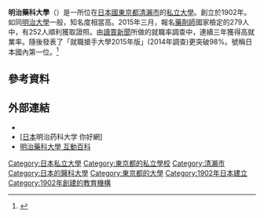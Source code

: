 {{expand|time=2015-05-26T11:05:52+00:00}}

{{Infobox School 
| name = 明治藥科大學 
| native_name = {{lang|ja|明治薬科大学}}
| other_name =  Meiji Pharmaceutical University 
| image = 
| motto =  
| established = 1902年 
| type = 私立 專科大學 
| religion = 
| affiliation = 
| district =
| grades = 
| president = 
| principal = 
| dean = 
| college = 
| house = 
| sc = 
| cs = 
| faculty = 
| staff = 
| students =300 
| athletics = 
| conference = 
| colors = 
| mascot = 
| magazine = 
| address = {{JPN}}[[東京都|東京都]][[清瀨市|清瀨市]]
| telephone = 042-495-8611 
| fax =  
| mail = 
| website = http://www.my-pharm.ac.jp/
}}
'''明治藥科大學'''（{{jpn|j=明治薬科大学|hg=めいじやっかだいがく|rm=Meiji Yakka Daigaku}}）是一所位在[[日本國|日本國]][[東京都|東京都]][[清瀨市|清瀨市]]的[[私立大學|私立大學]]。創立於1902年。如同[[明治大學|明治大學]]一般，知名度相當高。2015年三月，報名[[藥劑師|藥劑師]]國家檢定的279人中，有252人順利獲取證照。由[[讀賣新聞|讀賣新聞]]所做的就職率調查中，連續三年獲得高就業率。隨後發表了「就職搶手大學2015年版」(2014年調查)更突破98%。號稱日本國內第一位。<ref>{{Cite web |url=http://www.my-pharm.ac.jp/ |title=明治藥科大學校網 |accessdate=2015-05-26 |archive-date=2015-06-23 |archive-url=https://web.archive.org/web/20150623192905/http://www.my-pharm.ac.jp/ |dead-url=no }}</ref>

==參考資料==
{{reflist}}

==外部連結==
*{{ja}}{{Official website|http://www.my-pharm.ac.jp/}}
*[http://school.nihaowang.com/8470.html  [日本]明治药科大学 你好網] {{Wayback|url=http://school.nihaowang.com/8470.html |date=20150526132416 }}
*[http://www.baike.com/wiki/%E6%98%8E%E6%B2%BB%E8%8D%AF%E7%A7%91%E5%A4%A7%E5%AD%A6&prd=so_1_doc  明治藥科大學 互動百科] {{Wayback|url=http://www.baike.com/wiki/%E6%98%8E%E6%B2%BB%E8%8D%AF%E7%A7%91%E5%A4%A7%E5%AD%A6%26prd%3Dso_1_doc |date=20150923182031 }}

[[Category:日本私立大學|Category:日本私立大學]]
[[Category:東京都的私立學校|Category:東京都的私立學校]]
[[Category:清瀨市|Category:清瀨市]]
[[Category:日本的醫科大學|Category:日本的醫科大學]]
[[Category:東京都的大學|Category:東京都的大學]]
[[Category:1902年日本建立|Category:1902年日本建立]]
[[Category:1902年創建的教育機構|Category:1902年創建的教育機構]]